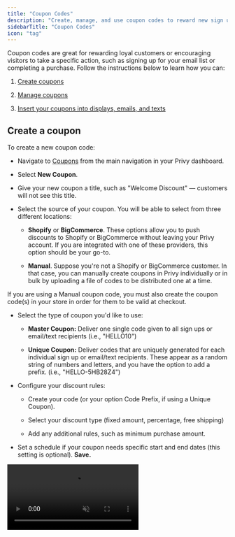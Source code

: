 ```yaml
---
title: "Coupon Codes"
description: "Create, manage, and use coupon codes to reward new sign ups and incentivize purchases."
sidebarTitle: "Coupon Codes"
icon: "tag"
---
```


Coupon codes are great for rewarding loyal customers or encouraging visitors to take a specific action, such as signing up for your email list or completing a purchase. Follow the instructions below to learn how you can:

1. <a href="#create-a-coupon">Create coupons</a>

2. <a href="#edit-or-delete-a-coupon">Manage coupons</a>

3. <a href="#insert-a-coupon-into-your-content">Insert your coupons into displays, emails, and texts</a>

## Create a coupon

To create a new coupon code:

* Navigate to [Coupons](https://dashboard.privy.com/coupons) from the main navigation in your Privy dashboard.

* Select **New Coupon**.

* Give your new coupon a title, such as "Welcome Discount" — customers will not see this title.

* Select the source of your coupon. You will be able to select from three different locations:

  * **Shopify** or **BigCommerce**. These options allow you to push discounts to Shopify or BigCommerce without leaving your Privy account. If you are integrated with one of these providers, this option should be your go-to. 

  * **Manual**. Suppose you're not a Shopify or BigCommerce customer. In that case, you can manually create coupons in Privy individually or in bulk by uploading a file of codes to be distributed one at a time.

<Warning>
  If you are using a Manual coupon code, you must also create the coupon code(s) in your store in order for them to be valid at checkout.
</Warning>

* Select the type of coupon you'd like to use:

  * **Master Coupon:** Deliver one single code given to all sign ups or email/text recipients (i.e., "HELLO10")

  * **Unique Coupon:** Deliver codes that are uniquely generated for each individual sign up or email/text recipients. These appear as a random string of numbers and letters, and you have the option to add a prefix. (i.e., "HELLO-5HB28Z4")

* Configure your discount rules:

  * Create your code (or your option Code Prefix, if using a Unique Coupon).

  * Select your discount type (fixed amount, percentage, free shipping)

  * Add any additional rules, such as minimum purchase amount.

* Set a schedule if your coupon needs specific start and end dates (this setting is optional). **Save.**

<video autoPlay muted loop playsInline className="create-coupon" src="/images/content/create-a-coupon.mp4" />

## Edit or delete a coupon

To edit a coupon's settings, or to delete it from Privy:

* Navigate to [Coupons](https://dashboard.privy.com/coupons) from the main navigation in your Privy dashboard.

* Locate the coupon you'd like to manage. Select either the **Edit** icon to edit the coupon's settings, or the **Delete** icon to remove it from Privy.

<img height="200" src="/images/content/edit-delete-coupon.png" />

## Insert a coupon into your content

### Displays

**To attach a coupon to a display:**

1. Head to [Convert > All Displays](https://dashboard.privy.com/displays).

2. Select an existing display or create a new display.

3. Head to the display's **Settings** tab and select the **Coupon** card.

4. Select which coupon you'd like to attach to the display.

5. Check the 'Auto apply coupon to card' option if you'd like to streamline the checkout process by removing the need for your customer to manually enter their coupon code at checkout. **Save.**

**To display your coupon code on your display's Thank You Page:**

1. In the display editor, navigate to your Thank You Page from the bottom navigation bar.

2. Add a text box and copy/paste the following variable: \{\{ signup.coupon\_code }}

3. Make any other changes as needed, then **Save.**

**To display your coupon code in your After Signup Email:**

1. In the display editor, head to your **Follow-Up** step.

2. Select your After Signup Email.

3. When editing the text in your email, select the **Merge Tag** menu and choose the **Coupon Code** option to insert your code's variable into your content. **Save.**

### Email Campaigns

**To attach a coupon to an email campaign:**

1. Head to your [Campaigns](https://dashboard.privy.com/message-campaigns) page. Click on an existing draft, or create a new campaign.

2. Find the **Coupon** card at the bottom of the *Details* section on the left. Click the 'edit' icon and attach your coupon. **Save.**

**To insert a coupon in your email campaign:**

1. Head to your [Campaigns](https://dashboard.privy.com/message-campaigns). Select an existing draft, or create a new campaign.

2. Click to **Edit design** or select a template.

3. Once you're in the email editor, add a new text box or edit an existing one. Select the **Merge Tag** menu and choose the **Coupon Code** option to insert your code's variable into your content. **Save.**

### Automations

**To attach a coupon to an Automation:**

1. Head to [Automations](https://dashboard.privy.com/automations). Select an existing draft, or create a new Automation.

2. Click to **Edit settings** on the left side.

3. Locate your **Coupon** setting and select which coupon you'd like to attach. **Save.**

**To insert a coupon in your Automation:**

1. Head to [Automations](https://dashboard.privy.com/automations). Select an existing draft, or create a new Automation.

2. Select the 'edit' icon at the bottom of the email you'd like to edit.

3. Once you're in the email editor, add a new text box or edit an existing one. Select the **Merge Tag** menu and choose the **Coupon Code** option to insert your code's variable into your content. **Save.**

### SMS

**To attach a coupon to an SMS Campaign:**

1. Head to your [Campaigns](https://dashboard.privy.com/message-campaigns). Select an existing draft, or create a new text message.

2. Scroll down to the **Coupon Code** card and select which coupon you'd like to attach. **Save.**

**To attach a coupon to an SMS Campaign or Automation:**

1. When editing your text message, select the **Personalization** dropdown menu and select **Coupon Code** to insert the attached coupon code into your content.